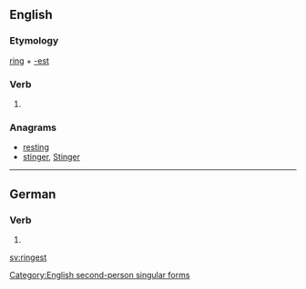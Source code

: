 ==English==

===Etymology===
[[ring]] + [[-est]]

===Verb===
{{en-verb form}}

# {{context|archaic|lang=en}} {{form of|Second-person singular simple present form|ring}}

===Anagrams===
* [[resting#English|resting]]
* [[stinger#English|stinger]], [[Stinger#English|Stinger]]

[[Category:English second-person singular forms]]

----

==German==

===Verb===
{{head|de}}

# {{de-verb form of|ringen|2|s|k1}}

[[sv:ringest]]